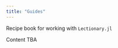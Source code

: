 ```yaml
---
title: "Guides"
---
```


Recipe book for working with `Lectionary.jl`

:::{.callout-caution}
Content TBA
:::